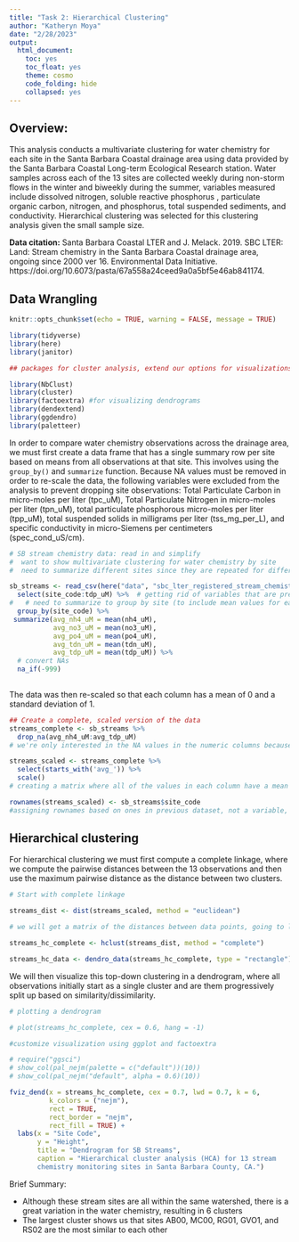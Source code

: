 ```yaml
---
title: "Task 2: Hierarchical Clustering"
author: "Katheryn Moya"
date: "2/28/2023"
output: 
  html_document:
    toc: yes
    toc_float: yes
    theme: cosmo
    code_folding: hide
    collapsed: yes
---
```

## Overview:

This analysis conducts a multivariate clustering for water chemistry for each site in the Santa Barbara Coastal drainage area using data provided by the Santa Barbara Coastal Long-term Ecological Research station. Water samples across each of the 13 sites are collected weekly during non-storm flows in the winter and biweekly during the summer, variables measured include dissolved nitrogen, soluble reactive phosphorus , particulate organic carbon, nitrogen, and phosphorus, total suspended sediments, and conductivity.
Hierarchical clustering was selected for this clustering analysis given the small sample size. 

**Data citation:** Santa Barbara Coastal LTER and J. Melack. 2019. SBC LTER: Land: Stream chemistry in the Santa Barbara Coastal drainage area, ongoing since 2000 ver 16. Environmental Data Initiative. https://doi.org/10.6073/pasta/67a558a24ceed9a0a5bf5e46ab841174. 

## Data Wrangling

```r
knitr::opts_chunk$set(echo = TRUE, warning = FALSE, message = TRUE)

library(tidyverse)
library(here)
library(janitor)

## packages for cluster analysis, extend our options for visualizations, etc

library(NbClust)
library(cluster)
library(factoextra) #for visualizing dendrograms
library(dendextend) 
library(ggdendro)
library(paletteer)
```

In order to compare water chemistry observations across the drainage area, we must first create a data frame that has a single summary row per site based on means from all observations at that site. This involves using the `group_by()` and `summarize` function. Because NA values must be removed in order to re-scale the data, the following variables were excluded from the analysis to prevent dropping site observations: Total Particulate Carbon in micro-moles per liter	(tpc_uM), Total Particulate Nitrogen in micro-moles per liter (tpn_uM), total particulate phosphorous micro-moles per liter	(tpp_uM), total suspended solids in milligrams per liter (tss_mg_per_L), and specific conductivity in micro-Siemens per centimeters	(spec_cond_uS/cm). 

```r
# SB stream chemistry data: read in and simplify
#  want to show multivariate clustering for water chemistry by site
#  need to summarize different sites since they are repeated for different days of monitoring

sb_streams <- read_csv(here("data", "sbc_lter_registered_stream_chemistry.csv")) %>% 
  select(site_code:tdp_uM) %>%  # getting rid of variables that are predominantly -999 (aka NA's) 
#   # need to summarize to group by site (to include mean values for each site) 
  group_by(site_code) %>%
 summarize(avg_nh4_uM = mean(nh4_uM),
           avg_no3_uM = mean(no3_uM),
           avg_po4_uM = mean(po4_uM),
           avg_tdn_uM = mean(tdn_uM),
           avg_tdp_uM = mean(tdp_uM)) %>%
  # convert NAs
  na_if(-999)
  
```

The data was then re-scaled so that each column has a mean of 0 and a standard deviation of 1.

```r
## Create a complete, scaled version of the data 
streams_complete <- sb_streams %>% 
  drop_na(avg_nh4_uM:avg_tdp_uM) 
# we're only interested in the NA values in the numeric columns because we want to re-scale it and that is purely based on numeric values

streams_scaled <- streams_complete %>% 
  select(starts_with('avg_')) %>%  
  scale() 
# creating a matrix where all of the values in each column have a mean of 0 and re-centering them with a SD of 1 to get all of them on the same level playing field

rownames(streams_scaled) <- sb_streams$site_code 
#assigning rownames based on ones in previous dataset, not a variable, because we can't have categorical variables, will just help us identify the data points (useful for viz)
```

## Hierarchical clustering

For hierarchical clustering we must first compute a complete linkage, where we compute the pairwise distances between the 13 observations and then use the maximum pairwise distance as the distance between two clusters. 

```r
# Start with complete linkage

streams_dist <- dist(streams_scaled, method = "euclidean") 

# we will get a matrix of the distances between data points, going to look at which ones are the closest to each other

streams_hc_complete <- hclust(streams_dist, method = "complete")

streams_hc_data <- dendro_data(streams_hc_complete, type = "rectangle")
```

We will then visualize this top-down clustering in a dendrogram, where all observations initially start as a single cluster and are them progressively split up based on similarity/dissimilarity.

```r
# plotting a dendrogram

# plot(streams_hc_complete, cex = 0.6, hang = -1)

#customize visualization using ggplot and factoextra

# require("ggsci")
# show_col(pal_nejm(palette = c("default"))(10))
# show_col(pal_nejm("default", alpha = 0.6)(10))

fviz_dend(x = streams_hc_complete, cex = 0.7, lwd = 0.7, k = 6,
          k_colors = ("nejm"),
          rect = TRUE, 
          rect_border = "nejm", 
          rect_fill = TRUE) +
  labs(x = "Site Code",
       y = "Height",
       title = "Dendrogram for SB Streams",
       caption = "Hierarchical cluster analysis (HCA) for 13 stream 
       chemistry monitoring sites in Santa Barbara County, CA.") 
```

Brief Summary:

 - Although these stream sites are all within the same watershed, there is a great variation in the water chemistry, resulting in 6 clusters
 - The largest cluster shows us that sites AB00, MC00, RG01, GVO1, and RS02 are the most similar to each other
 
